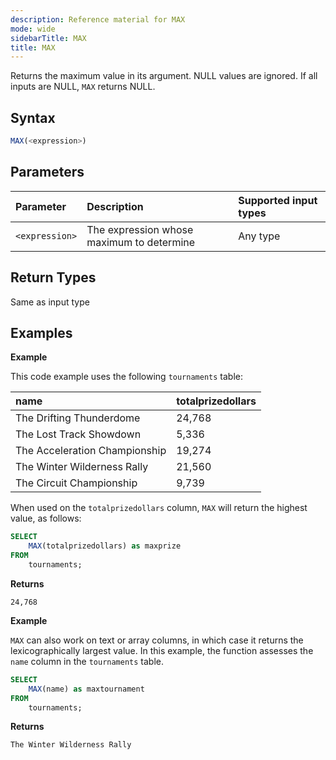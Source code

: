 ```yaml
---
description: Reference material for MAX
mode: wide
sidebarTitle: MAX
title: MAX
---
```




Returns the maximum value in its argument. NULL values are ignored. If all inputs are NULL, `MAX` returns NULL.

## Syntax


```sql
MAX(<expression>)
```

## Parameters


| Parameter | Description                                               |Supported input types                                        |
| :--------- | :--------------------------------------------------------|:------------------------------------------------------------|
| `<expression>`  | The expression whose maximum to determine | Any type |

## Return Types
Same as input type

## Examples


**Example**

This code example uses the following `tournaments` table:

| name                          | totalprizedollars |
| :-----------------------------| :-----------------|
| The Drifting Thunderdome      | 24,768             |
| The Lost Track Showdown       | 5,336              |
| The Acceleration Championship | 19,274             |
| The Winter Wilderness Rally   | 21,560             |
| The Circuit Championship      | 9,739              |

When used on the `totalprizedollars` column, `MAX` will return the highest value, as follows:

```sql
SELECT
	MAX(totalprizedollars) as maxprize
FROM
	tournaments;
```

**Returns**

`24,768`

**Example**

`MAX` can also work on text or array columns, in which case it returns the lexicographically largest value. In this example, the function assesses the `name` column in the `tournaments` table.

```sql
SELECT
	MAX(name) as maxtournament
FROM
	tournaments;
```

**Returns**

`The Winter Wilderness Rally`

